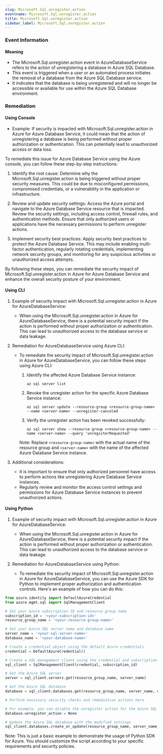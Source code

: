 ```yaml
--- 
slug: Microsoft.Sql.unregister.action
eventname: Microsoft.Sql.unregister.action
title: Microsoft.Sql.unregister.action
sidebar_label: Microsoft.Sql.unregister.action
---
```

                       
### Event Information

#### Meaning

- The Microsoft.Sql.unregister.action event in AzureDatabaseService refers to the action of unregistering a database in Azure SQL Database.
- This event is triggered when a user or an automated process initiates the removal of a database from the Azure SQL Database service.
- It indicates that the database is being unregistered and will no longer be accessible or available for use within the Azure SQL Database environment.

### Remediation

#### Using Console

- Example: If security is impacted with Microsoft.Sql.unregister.action in Azure for Azure Database Service, it could mean that the action of unregistering a database is being performed without proper authorization or authentication. This can potentially lead to unauthorized access or data loss.

To remediate this issue for Azure Database Service using the Azure console, you can follow these step-by-step instructions:

1. Identify the root cause: Determine why the Microsoft.Sql.unregister.action is being triggered without proper security measures. This could be due to misconfigured permissions, compromised credentials, or a vulnerability in the application or infrastructure.

2. Review and update security settings: Access the Azure portal and navigate to the Azure Database Service resource that is impacted. Review the security settings, including access control, firewall rules, and authentication methods. Ensure that only authorized users or applications have the necessary permissions to perform unregister actions.

3. Implement security best practices: Apply security best practices to protect the Azure Database Service. This may include enabling multi-factor authentication, regularly rotating credentials, implementing network security groups, and monitoring for any suspicious activities or unauthorized access attempts.

By following these steps, you can remediate the security impact of Microsoft.Sql.unregister.action in Azure for Azure Database Service and enhance the overall security posture of your environment.

#### Using CLI

1. Example of security impact with Microsoft.Sql.unregister.action in Azure for AzureDatabaseService:
   - When using the Microsoft.Sql.unregister.action in Azure for AzureDatabaseService, there is a potential security impact if the action is performed without proper authorization or authentication. This can lead to unauthorized access to the database service or data leakage.

2. Remediation for AzureDatabaseService using Azure CLI:
   - To remediate the security impact of Microsoft.Sql.unregister.action in Azure for AzureDatabaseService, you can follow these steps using Azure CLI:

     1. Identify the affected Azure Database Service instance:
        ```
        az sql server list
        ```

     2. Revoke the unregister action for the specific Azure Database Service instance:
        ```
        az sql server update --resource-group <resource-group-name> --name <server-name> --unregister-canceled
        ```

     3. Verify the unregister action has been revoked successfully:
        ```
        az sql server show --resource-group <resource-group-name> --name <server-name> --query 'unregisterRequested'
        ```

     Note: Replace `<resource-group-name>` with the actual name of the resource group and `<server-name>` with the name of the affected Azure Database Service instance.

3. Additional considerations:
   - It is important to ensure that only authorized personnel have access to perform actions like unregistering Azure Database Service instances.
   - Regularly review and monitor the access control settings and permissions for Azure Database Service instances to prevent unauthorized actions.

#### Using Python

1. Example of security impact with Microsoft.Sql.unregister.action in Azure for AzureDatabaseService:
   - When using the Microsoft.Sql.unregister.action in Azure for AzureDatabaseService, there is a potential security impact if the action is performed without proper authorization or authentication. This can lead to unauthorized access to the database service or data leakage.

2. Remediation for AzureDatabaseService using Python:
   - To remediate the security impact of Microsoft.Sql.unregister.action in Azure for AzureDatabaseService, you can use the Azure SDK for Python to implement proper authorization and authentication controls. Here's an example of how you can do this:

```python
from azure.identity import DefaultAzureCredential
from azure.mgmt.sql import SqlManagementClient

# Set your Azure subscription ID and resource group name
subscription_id = '<your-subscription-id>'
resource_group_name = '<your-resource-group-name>'

# Set your Azure SQL server name and database name
server_name = '<your-sql-server-name>'
database_name = '<your-database-name>'

# Create a credential object using the default Azure credentials
credential = DefaultAzureCredential()

# Create a SQL management client using the credential and subscription ID
sql_client = SqlManagementClient(credential, subscription_id)

# Get the Azure SQL server
server = sql_client.servers.get(resource_group_name, server_name)

# Get the Azure SQL database
database = sql_client.databases.get(resource_group_name, server_name, database_name)

# Perform necessary security checks and remediation actions here

# For example, you can disable the unregister action for the Azure SQL database
database.unregister_action = None

# Update the Azure SQL database with the modified settings
sql_client.databases.create_or_update(resource_group_name, server_name, database_name, database)
```

Note: This is just a basic example to demonstrate the usage of Python SDK for Azure. You should customize the script according to your specific requirements and security policies.


 
